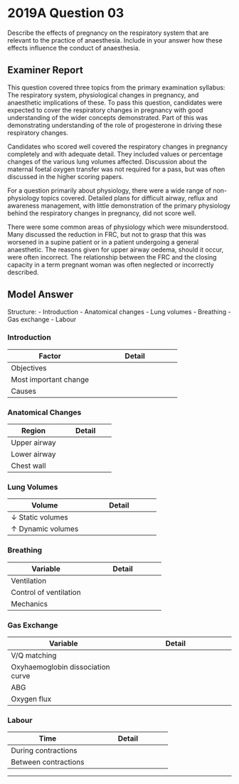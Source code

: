 # 2019A Question 03 

Describe the effects of pregnancy on the respiratory system that are relevant to the practice of anaesthesia. Include in your answer how these effects influence the conduct of anaesthesia.


## Examiner Report

This question covered three topics from the primary examination syllabus: The respiratory system, physiological changes in pregnancy, and anaesthetic implications of these. To pass this question, candidates were expected to cover the respiratory changes in pregnancy with good understanding of the wider concepts demonstrated. Part of this was demonstrating understanding of the role of progesterone in driving these respiratory changes.


Candidates who scored well covered the respiratory changes in pregnancy completely and with adequate detail. They included values or percentage changes of the various lung volumes affected. Discussion about the maternal foetal oxygen transfer was not required for a pass, but was often discussed in the higher scoring papers.


For a question primarily about physiology, there were a wide range of non-physiology topics covered. Detailed plans for difficult airway, reflux and awareness management, with little demonstration of the primary physiology behind the respiratory changes in pregnancy, did not score well.


There were some common areas of physiology which were misunderstood. Many discussed the reduction in FRC, but not to grasp that this was worsened in a supine patient or in a patient undergoing a general anaesthetic. The reasons given for upper airway oedema, should it occur, were often incorrect. The relationship between the FRC and the closing capacity in a term pregnant woman was often neglected or incorrectly described.

## Model Answer

Structure:
- Introduction
- Anatomical changes
- Lung volumes
- Breathing
- Gas exchange
- Labour

### Introduction


|Factor|Detail|
| -- | -- |
|Objectives|<p>- Support increased metabolic demand</p><p>- Augment foetal gas exchange</p>|
|Most important change|<p>- Hyperventilation</p>|
|Causes|<p>- Increased metabolic rate (MR) +20% at term, +60% in labour</p><p>- Mass effect (ME) of gravid uterus (later in pregnancy)</p><p>- Hormones: Oestrogen (O), progesterone (P), relaxin (R)</p>|

### Anatomical Changes


|Region|Detail|
| -- | -- |
|Upper airway|<p>- Mucosal swelling: Due to ↑ RAAS activity (O) and vasodilation (P)</p><p>- Breast enlargement (O) (P)?</p><p>- Implication: ↑ Risk difficult intubation (relative risk 7-10x), ↑ Risk difficult bag-mask ventilation</p>|
|Lower airway|<p>- Bronchodilation → ↓ Airway resistance, ↑ V~D~ 35% (P)</p><p>- But ↔V~D~/VT due to hyperventilation</p>|
|Chest wall|<p>- Lax ligaments (P) → ↓ Intercostal effect</p><p>- Diaphragm displacement (ME) → ↑ Diaphragm excursion</p><p>- ↑ AP and transverse diameters</p>|

### Lung Volumes


|Volume|Detail|
| -- | -- |
|↓ Static volumes|<p>- TLC: 4.1L (cf. 4.2L)</p><p>- FRC: 1.35L (cf 1.7) (↓ 20% upright, ↓ 30% supine, ↓ further under GA)</p><p>- RV: 0.8L (cf 1L)</p><p>- Cause: ME</p><p>- Implication: Rapid desaturation if apnoeic; ↑ Rate of rise FA/FI of inhalational agent</p>|
|↑ Dynamic volumes|<p>- TV 0.6L (cf. 0.45L (↑ 30%)</p><p>- FVC: 3.3L (cf. 3.2L)</p><p>- IC: 2.75L (cf. 2.5L)</p><p>- ERV 0.55L (cf. 0.7L)</p><p>- Cause: (P)</p><p>- Implication: Ventilatory capacity preserved</p>|

### Breathing


|Variable|Detail|
| -- | -- |
|Ventilation|<p>- ↑ RR 10% (from early T1)</p><p>- ↑ VT 35% (from early T1)</p><p>- ↑ V~D~ 35%</p><p>- ↑ MV 50%</p><p>- ↑ VA 50%</p>|
|Control of ventilation|<p>- PaCO~2~ vs. minute ventilation curve: Left shift and 3x increase in slope</p><p>- PaO~2~ vs. minute ventilation curve: 2x increase in response</p><p>- Cause: Sensitization of central chemoreceptors (P); also ↑ BMR → ↑ VCO~2~</p><p>- Implication: ↓ PaCO~2~; ↑ respiratory work; dyspnoea common</p>|
|Mechanics|<p>- ↓ Resistance: Due to bronchodilation (P)</p><p>- ↑ Lung compliance: Due to ↓ lung volume (ME) (not sure!)</p><p>- ↓ Chest wall compliance: Due to lax ligaments (P), chest wall splaying (ME)</p>|

### Gas Exchange


|Variable|Detail|
| -- | -- |
|V/Q matching|<p>- ↑ Cardiac output - > ↑ Recruitment and distension → Improved matching</p><p>- Implication: ↑ PaO~2~ by 7.5mmHg, ↓ A-a gradient</p>|
|Oxyhaemoglobin dissociation curve|<p>- ↓ PaCO~2~ and ↑ pH → Left shift (P)</p><p>- ↓ Hb → ↑ [2,3-DPG] 30% → R shift (O)</p><p>- Net effect minimal change</p>|
|ABG|<p>- Compensated resp alkalosis (P) → ↑ Partial pressure gradient for CO~2~</p><p>&emsp;- pH 7.45</p><p>&emsp;- PaCO~2~ 30mmHg (note ↓ EtCO~2~ target during mechanical ventilation)</p><p>&emsp;- HCO~3~^-^ 20mmol.L^-1^</p><p>- PaO~2~ ~105mmHg → ↑ Partial pressure gradient</p>|
|Oxygen flux|<p>- CaO~2~ 16mL.min^-1^ (cf. 20) – due to anaemia</p><p>- Cardiac output = 7.5L/min (cf. 5) – mainly due to ↑ MR and ↑ blood volume → ↑ Preload</p><p>- DO~2~ = 1.2L/min (cf. 1)</p><p>- VO~2~: 300mL.min^-1^ (cf. 250)</p><p>- EO~2~ = 300/1200 = 0.25 (i.e. unchanged!)</p>|

### Labour


|Time|Detail|
| -- | -- |
|During contractions|<p>- ↑ Minute ventilation (pain)</p>|
|Between contractions|<p>- ↓ PaCO~2~ below apnoeic threshold → Mild desaturation</p>|


--- 

